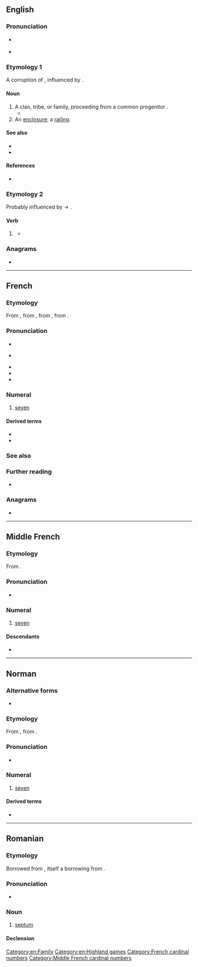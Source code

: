 {{also|sept-|sept.|Sept.}}
==English==

===Pronunciation===
* {{a|UK|US}} {{IPA|en|/sɛpt/}}
* {{rhymes|en|ɛpt}}

===Etymology 1===
A corruption of {{m|en|sect}}, influenced by {{der|en|la|saeptum||fence, enclosure}}.

====Noun====
{{en-noun}}

# A clan, tribe, or family, proceeding from a common progenitor {{qualifier|used especially of the ancient clans in Ireland}}.
#* {{quote-book|en|year=1842|author=[[w:Samuel Lover|Samuel Lover]]
|title=Handy Andy
|volume=2|url=http://www.wattpad.com/11183-handy-andy-volume-2-a-tale-of-irish-life?p=72#.UccumtiIpdg
|passage=The chief, struck by the illustration, asked at once to be baptized, and all his '''sept''' followed his example.}}
# An [[enclosure]]; a [[railing]]. <!--Chambers 1908; same ety as Irish clan above-->

====See also====
* {{pedialite}}
* {{Wikisource1911Enc Citation|Sept}}

====References====
* {{R:Webster 1913}}

===Etymology 2===
Probably influenced by {{m|en|weep}} → {{m|en|wept}}.

====Verb====
{{head|en|verb form}}

# {{lb|en|nonstandard|rare}} {{en-past of|seep}}
#* {{seeCites|en}}

===Anagrams===
* {{anagrams|en|a=epst|EPTs|ESTP|PETs|Pest|STEP|TPEs|Teps|pest|pets|spet|step|step-}}

[[Category:en:Family]]
[[Category:en:Highland games]]

----

==French==

===Etymology===
From {{inh|fr|frm|sept}}, from {{inh|fr|fro|set}}, from {{inh|fr|la|septem||seven}}, from {{inh|fr|ine-pro|*septḿ̥}}.

===Pronunciation===
* {{fr-IPA|sète}}
* {{q|archaic|before a consonant or aspirate h}} {{fr-IPA|sè}}
* {{audio|fr|Fr-sept.ogg|audio}}
* {{rhymes|fr|ɛt}}
* {{homophones|fr|cet|cette}}

===Numeral===
{{number box|fr|7}}
{{head|fr|numeral}}

# [[seven]]

====Derived terms====
* {{l|fr|sept péchés capitaux}}
* {{l|fr|septième}}

===See also===
{{table:playing cards/fr}}

===Further reading===
* {{R:TLFi}}

===Anagrams===
* {{l|fr|pets}}

[[Category:French cardinal numbers]]

----

==Middle French==

===Etymology===
From {{inh|frm|fro|set}}.

===Pronunciation===
* {{IPA|frm|qual1=in isolation or before a vowel|/sɛt/|qual2=before a consonant|/sɛ/}}

===Numeral===
{{head|frm|numeral|invariable}}

# [[seven]]

====Descendants====
* {{desc|fr|sept}}

[[Category:Middle French cardinal numbers]]

----

==Norman==
{{cardinalbox|nrf|6|7|8|six|huit}}

===Alternative forms===
* {{alter|nrf|saept||Guernsey}}

===Etymology===
From {{inh|nrf|la|septem}}, from {{inh|nrf|ine-pro|*septḿ̥}}.

===Pronunciation===
* {{audio|nrf|Jer-sept.ogg|Audio (Jersey)}}

===Numeral===
{{head|nrf|numeral|cat2=cardinal numbers}}

# {{lb|nrf|Jersey}} [[seven]]

====Derived terms====
* {{l|nrf|dgiêx-sept||seventeen}}

----

==Romanian==

===Etymology===
Borrowed from {{bor|ro|fr|septum}}, itself a borrowing from {{der|ro|la|saeptum}}.

===Pronunciation===
* {{IPA|ro|[sept]}}

===Noun===
{{ro-noun|n|septuri}}

# {{lb|ro|anatomy}} [[septum]]

====Declension====
{{ro-noun-n|pl=septuri|def=septul}}